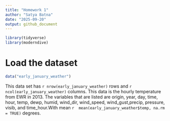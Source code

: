 ```yaml
---
title: "Homework 1"
author: "Satya Batna"
date: "2025-09-20"
output: github_document
---
```


```r
library(tidyverse)   
library(moderndive)  
```

# Load the dataset
```r
data("early_january_weather")
```
This data set has `r nrow(early_january_weather)` rows and `r ncol(early_january_weather)` columns. This data is the hourly temperature from EWR in 2013. The variables that are listed are origin, year, day, time, hour, temp, dewp, humid, wind_dir, wind_speed, wind_gust,precip, pressure, visib, and time_hour.With mean `r  mean(early_january_weather$temp, na.rm = TRUE)` degrees.
